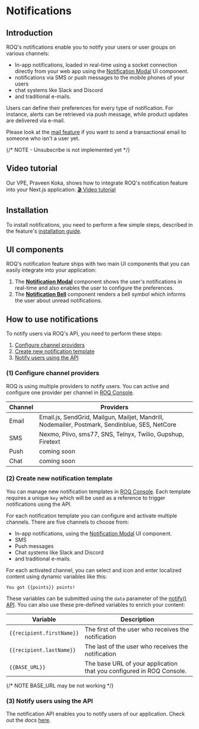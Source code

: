 
# Notifications

## Introduction

ROQ's notifications enable you to notify your users or user groups on various channels:

* In-app notifications, loaded in real-time using a socket connection directly from your web app using
  the [Notification Modal](/notifications/notification-modal) UI component.
* notifications via SMS or push messages to the mobile phones of your users
* chat systems like Slack and Discord
* and traditional e-mails.

Users can define their preferences for every type of notification. For instance, alerts can be retrieved via push
message, while product updates are delivered via e-mail.

Please look at the [mail feature](/mails) if you want to send a transactional email to someone who isn't a user yet.

{/* NOTE - Unsubscribe is not implemented yet */}

## Video tutorial

Our VPE, Praveen Koka, shows how to integrate ROQ's notification feature into your Next.js application: 
[🎬 Video tutorial](/notifications/video)

## Installation

To install notifications, you need to perform a few simple steps, described in the feature's [installation guide](/notifications/installation).

## UI components

ROQ's notification feature ships with two main UI components that you can easily integrate into your application:

1. The [**Notification Modal**](/notifications/notification-modal) component shows the user's notifications in
   real-time and also enables the user to configure the preferences.
2. The [**Notification Bell**](/notifications/notification-bell) component renders a bell symbol which informs the
   user about unread notifications.

## How to use notifications

To notify users via ROQ's API, you need to perform these steps:

1. [Configure channel providers](#1-configure-channel-providers)
2. [Create new notification template](#2-create-new-notification-template)
3. [Notify users using the API](#3-notify-users-using-the-api)

### (1) Configure channel providers

ROQ is using multiple providers to notify users. You can active and configure one provider per channel in
[ROQ Console](https://console.roq.tech/).

| Channel | Providers                                                                                      |
|---------|------------------------------------------------------------------------------------------------|
| Email   | Email.js, SendGrid, Mailgun, Mailjet, Mandrill, Nodemailer, Postmark, Sendinblue, SES, NetCore |
| SMS     | Nexmo, Plivo, sms77, SNS, Telnyx, Twilio, Gupshup, Firetext                                    |
| Push    | coming soon                                                                                    |
| Chat    | coming soon                                                                                    |

### (2) Create new notification template

You can manage new notification templates in [ROQ Console](https://console.roq.tech/). Each template requires a unique
`key` which will be used as a reference to trigger notifications using the API.

For each notification template you can configure and activate multiple channels. There are five channels to choose from:

* In-app notifications, using the [Notification Modal](/notifications/notification-modal) UI component.
* SMS
* Push messages
* Chat systems like Slack and Discord
* and traditional e-mails.

For each activated channel, you can select and icon and enter localized content using dynamic variables like this:

```text
You got {{points}} points!
```

These variables can be submitted using the `data` parameter of the [notify() API](/notifications/api#notify).
You can also use these pre-defined variables to enrich your content:

| Variable                  | Description                                                              |
|---------------------------|--------------------------------------------------------------------------|
| `{{recipient.firstName}}` | The first of the user who receives the notification                      |
| `{{recipient.lastName}}`  | The last of the user who receives the notification                       |
| `{{BASE_URL}}`            | The base URL of your application that you configured in ROQ Console.     |

{/* NOTE BASE_URL may be not working */}

### (3) Notify users using the API

The notification API enables you to notify users of our application. Check out the docs [here](/notifications/api).